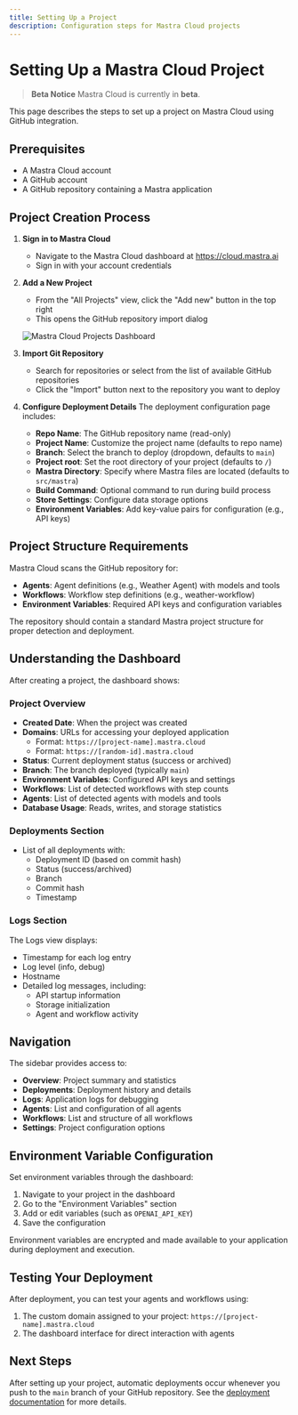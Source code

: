 ```yaml
---
title: Setting Up a Project
description: Configuration steps for Mastra Cloud projects
---
```


# Setting Up a Mastra Cloud Project

> **Beta Notice**
> Mastra Cloud is currently in **beta**.

This page describes the steps to set up a project on Mastra Cloud using GitHub integration.

## Prerequisites

- A Mastra Cloud account
- A GitHub account
- A GitHub repository containing a Mastra application

## Project Creation Process

1. **Sign in to Mastra Cloud**

   - Navigate to the Mastra Cloud dashboard at https://cloud.mastra.ai
   - Sign in with your account credentials

2. **Add a New Project**

   - From the "All Projects" view, click the "Add new" button in the top right
   - This opens the GitHub repository import dialog

   ![Mastra Cloud Projects Dashboard](/image/cloud-agents.png)

3. **Import Git Repository**

   - Search for repositories or select from the list of available GitHub repositories
   - Click the "Import" button next to the repository you want to deploy

4. **Configure Deployment Details**
   The deployment configuration page includes:
   - **Repo Name**: The GitHub repository name (read-only)
   - **Project Name**: Customize the project name (defaults to repo name)
   - **Branch**: Select the branch to deploy (dropdown, defaults to `main`)
   - **Project root**: Set the root directory of your project (defaults to `/`)
   - **Mastra Directory**: Specify where Mastra files are located (defaults to `src/mastra`)
   - **Build Command**: Optional command to run during build process
   - **Store Settings**: Configure data storage options
   - **Environment Variables**: Add key-value pairs for configuration (e.g., API keys)

## Project Structure Requirements

Mastra Cloud scans the GitHub repository for:

- **Agents**: Agent definitions (e.g., Weather Agent) with models and tools
- **Workflows**: Workflow step definitions (e.g., weather-workflow)
- **Environment Variables**: Required API keys and configuration variables

The repository should contain a standard Mastra project structure for proper detection and deployment.

## Understanding the Dashboard

After creating a project, the dashboard shows:

### Project Overview

- **Created Date**: When the project was created
- **Domains**: URLs for accessing your deployed application
  - Format: `https://[project-name].mastra.cloud`
  - Format: `https://[random-id].mastra.cloud`
- **Status**: Current deployment status (success or archived)
- **Branch**: The branch deployed (typically `main`)
- **Environment Variables**: Configured API keys and settings
- **Workflows**: List of detected workflows with step counts
- **Agents**: List of detected agents with models and tools
- **Database Usage**: Reads, writes, and storage statistics

### Deployments Section

- List of all deployments with:
  - Deployment ID (based on commit hash)
  - Status (success/archived)
  - Branch
  - Commit hash
  - Timestamp

### Logs Section

The Logs view displays:

- Timestamp for each log entry
- Log level (info, debug)
- Hostname
- Detailed log messages, including:
  - API startup information
  - Storage initialization
  - Agent and workflow activity

## Navigation

The sidebar provides access to:

- **Overview**: Project summary and statistics
- **Deployments**: Deployment history and details
- **Logs**: Application logs for debugging
- **Agents**: List and configuration of all agents
- **Workflows**: List and structure of all workflows
- **Settings**: Project configuration options

## Environment Variable Configuration

Set environment variables through the dashboard:

1. Navigate to your project in the dashboard
2. Go to the "Environment Variables" section
3. Add or edit variables (such as `OPENAI_API_KEY`)
4. Save the configuration

Environment variables are encrypted and made available to your application during deployment and execution.

## Testing Your Deployment

After deployment, you can test your agents and workflows using:

1. The custom domain assigned to your project: `https://[project-name].mastra.cloud`
2. The dashboard interface for direct interaction with agents

## Next Steps

After setting up your project, automatic deployments occur whenever you push to the `main` branch of your GitHub repository. See the [deployment documentation](./deploying.mdx) for more details.
